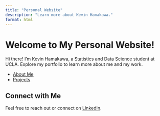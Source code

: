```yaml
---
title: "Personal Website"
description: "Learn more about Kevin Hamakawa."
format: html
---
```


# Welcome to My Personal Website!

Hi there! I'm Kevin Hamakawa, a Statistics and Data Science student at UCLA. Explore my portfolio to learn more about me and my work.

-   [About Me](about.qmd)
-   [Projects](projects.qmd)

## Connect with Me

Feel free to reach out or connect on [LinkedIn](https://www.linkedin.com/in/kevinhamakawa/).
